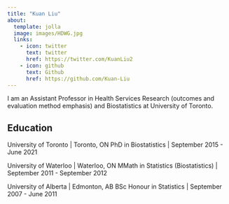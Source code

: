 ```yaml
---
title: "Kuan Liu"
about:
  template: jolla
  image: images/HDWG.jpg
  links:
    - icon: twitter
      text: twitter
      href: https://twitter.com/KuanLiu2
    - icon: github
      text: Github
      href: https://github.com/Kuan-Liu
---
```


I am an Assistant Professor in Health Services Research (outcomes and evaluation method emphasis) and Biostatistics at University of Toronto.


##  Education

University of Toronto | Toronto, ON
PhD in Biostatistics | September 2015 - June 2021

University of Waterloo | Waterloo, ON
MMath in Statistics (Biostatistics) | September 2011 - September 2012

University of Alberta | Edmonton, AB
BSc Honour in Statistics | September 2007 - June 2011

